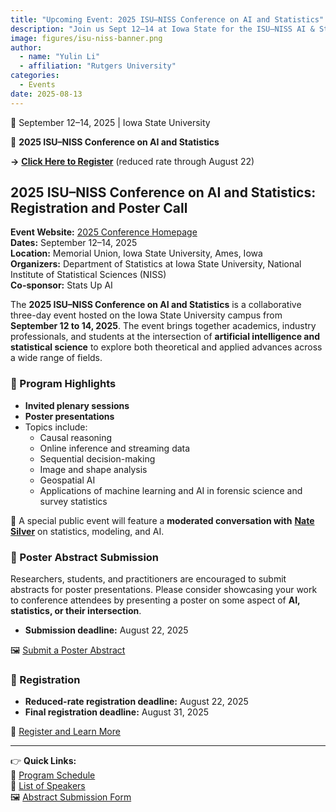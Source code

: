 ```yaml
---
title: "Upcoming Event: 2025 ISU–NISS Conference on AI and Statistics"
description: "Join us Sept 12–14 at Iowa State for the ISU–NISS AI & Statistics Conference — register and submit posters by Aug 22!"
image: figures/isu-niss-banner.png
author:
  - name: "Yulin Li"
  - affiliation: "Rutgers University"
categories:
  - Events
date: 2025-08-13
---
```

<script>
    const path = window.location.pathname
    const trimmedPath = path.replace(/^.*\/quarto_web\/site\//, '\/quarto_web\/site\/');
    console.log('trimmedPath:', trimmedPath);
    <!--console.log('window.goatcounter && window.goatcounter.visit_count:', window.goatcounter && window.goatcounter.visit_count);-->
    var t = setInterval(function() {
        if (window.goatcounter && window.goatcounter.visit_count) {
            clearInterval(t)
            window.goatcounter.visit_count({
            append: 'body', 
            no_branding: true, 
            path: trimmedPath,
            attr: {
                    <!--font-size: '0.85em';-->
                    <!--color: '#AAA';-->
                    <!--text-align: 'center';-->
                    <!--margin-top: '1em';-->
                    <!--margin-bottom: '3em';-->
                    <!--font-family: 'sans-serif';-->
                    <!--#gcvc-for {fontSize: '0.85em', color: '#AAA', textAlign: 'center', marginTop: '1em', marginBottom: '3em', fontFamily: 'sans-serif'}-->
                  }
            } )
        }
    }, 100)
</script>
<script data-goatcounter="https://statsupai.goatcounter.com/count"
        async src="//gc.zgo.at/count.js"></script>



::: {.callout-note title="**Register by August 22**️"}

📍 September 12–14, 2025 | Iowa State University

🧠 **2025 ISU–NISS Conference on AI and Statistics**

**→** [**Click Here to Register**](https://www.regcytes.extension.iastate.edu/isu-niss-ai-stat/) (reduced rate through August 22)
:::

## 2025 ISU–NISS Conference on AI and Statistics: Registration and Poster Call

**Event Website:** [2025 Conference Homepage](https://www.regcytes.extension.iastate.edu/isu-niss-ai-stat/)\
**Dates:** September 12–14, 2025\
**Location:** Memorial Union, Iowa State University, Ames, Iowa\
**Organizers:** Department of Statistics at Iowa State University, National Institute of Statistical Sciences (NISS)\
**Co-sponsor:** Stats Up AI

The **2025 ISU–NISS Conference on AI and Statistics** is a collaborative three-day event hosted on the Iowa State University campus from **September 12 to 14, 2025**.
The event brings together academics, industry professionals, and students at the intersection of **artificial intelligence and statistical science** to explore both theoretical and applied advances across a wide range of fields.


### 📌 Program Highlights

-   **Invited plenary sessions**
-   **Poster presentations**
-   Topics include:
    -   Causal reasoning
    -   Online inference and streaming data
    -   Sequential decision-making
    -   Image and shape analysis
    -   Geospatial AI
    -   Applications of machine learning and AI in forensic science and survey statistics

🎤 A special public event will feature a **moderated conversation with** [**Nate Silver**](https://www.lectures.iastate.edu/event/risk-statistics-and-future-use-ai) on statistics, modeling, and AI.

### 🧪 Poster Abstract Submission

Researchers, students, and practitioners are encouraged to submit abstracts for poster presentations. Please consider showcasing your work to conference attendees by presenting a poster on some aspect of **AI, statistics, or their intersection**.

-   **Submission deadline:** August 22, 2025

🖼️ [Submit a Poster Abstract](https://www.regcytes.extension.iastate.edu/isu-niss-ai-stat/poster-abstract-submission/)

### 📝 Registration 

-   **Reduced-rate registration deadline:** August 22, 2025\
-   **Final registration deadline:** August 31, 2025

🔗 [Register and Learn More](https://www.regcytes.extension.iastate.edu/isu-niss-ai-stat/)

------------------------------------------------------------------------

👉 **Quick Links:**\
📅 [Program Schedule](https://www.regcytes.extension.iastate.edu/isu-niss-ai-stat/program-schedule/)\
🎤 [List of Speakers](https://www.regcytes.extension.iastate.edu/isu-niss-ai-stat#maincontent)\
🖼 [Abstract Submission Form](https://forms.office.com/r/etrg8SF4Wz)




